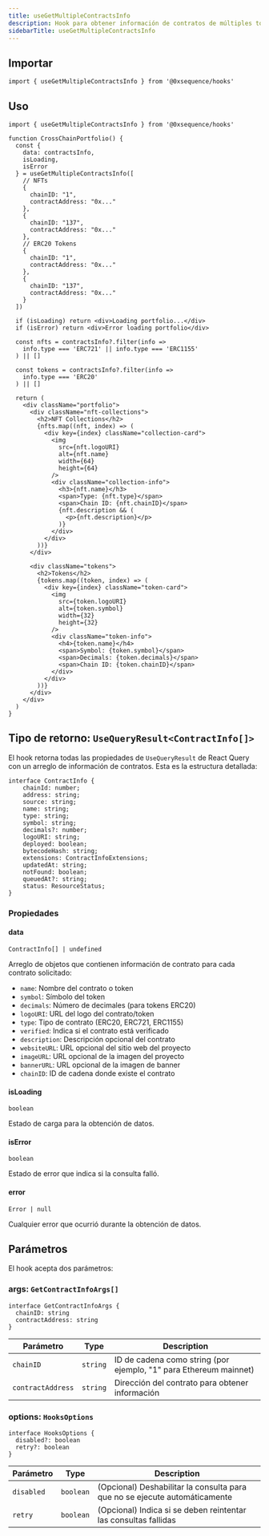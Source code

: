 ```yaml
---
title: useGetMultipleContractsInfo
description: Hook para obtener información de contratos de múltiples tokens y NFTs en paralelo
sidebarTitle: useGetMultipleContractsInfo
---
```


## Importar

```tsx
import { useGetMultipleContractsInfo } from '@0xsequence/hooks'
```

## Uso

```tsx
import { useGetMultipleContractsInfo } from '@0xsequence/hooks'

function CrossChainPortfolio() {
  const {
    data: contractsInfo,
    isLoading,
    isError
  } = useGetMultipleContractsInfo([
    // NFTs
    { 
      chainID: "1",
      contractAddress: "0x..." 
    },
    { 
      chainID: "137",
      contractAddress: "0x..."
    },
    // ERC20 Tokens
    { 
      chainID: "1",
      contractAddress: "0x..." 
    },
    { 
      chainID: "137",
      contractAddress: "0x..."
    }
  ])

  if (isLoading) return <div>Loading portfolio...</div>
  if (isError) return <div>Error loading portfolio</div>

  const nfts = contractsInfo?.filter(info => 
    info.type === 'ERC721' || info.type === 'ERC1155'
  ) || []

  const tokens = contractsInfo?.filter(info => 
    info.type === 'ERC20'
  ) || []

  return (
    <div className="portfolio">
      <div className="nft-collections">
        <h2>NFT Collections</h2>
        {nfts.map((nft, index) => (
          <div key={index} className="collection-card">
            <img 
              src={nft.logoURI} 
              alt={nft.name}
              width={64}
              height={64}
            />
            <div className="collection-info">
              <h3>{nft.name}</h3>
              <span>Type: {nft.type}</span>
              <span>Chain ID: {nft.chainID}</span>
              {nft.description && (
                <p>{nft.description}</p>
              )}
            </div>
          </div>
        ))}
      </div>

      <div className="tokens">
        <h2>Tokens</h2>
        {tokens.map((token, index) => (
          <div key={index} className="token-card">
            <img 
              src={token.logoURI} 
              alt={token.symbol}
              width={32}
              height={32}
            />
            <div className="token-info">
              <h4>{token.name}</h4>
              <span>Symbol: {token.symbol}</span>
              <span>Decimals: {token.decimals}</span>
              <span>Chain ID: {token.chainID}</span>
            </div>
          </div>
        ))}
      </div>
    </div>
  )
}
```

## Tipo de retorno: `UseQueryResult<ContractInfo[]>`
El hook retorna todas las propiedades de `UseQueryResult` de React Query con un arreglo de información de contratos. Esta es la estructura detallada:

```tsx
interface ContractInfo {
    chainId: number;
    address: string;
    source: string;
    name: string;
    type: string;
    symbol: string;
    decimals?: number;
    logoURI: string;
    deployed: boolean;
    bytecodeHash: string;
    extensions: ContractInfoExtensions;
    updatedAt: string;
    notFound: boolean;
    queuedAt?: string;
    status: ResourceStatus;
}
```

### Propiedades

#### data
`ContractInfo[] | undefined`

Arreglo de objetos que contienen información de contrato para cada contrato solicitado:
- `name`: Nombre del contrato o token
- `symbol`: Símbolo del token
- `decimals`: Número de decimales (para tokens ERC20)
- `logoURI`: URL del logo del contrato/token
- `type`: Tipo de contrato (ERC20, ERC721, ERC1155)
- `verified`: Indica si el contrato está verificado
- `description`: Descripción opcional del contrato
- `websiteURL`: URL opcional del sitio web del proyecto
- `imageURL`: URL opcional de la imagen del proyecto
- `bannerURL`: URL opcional de la imagen de banner
- `chainID`: ID de cadena donde existe el contrato

#### isLoading
`boolean`

Estado de carga para la obtención de datos.

#### isError
`boolean`

Estado de error que indica si la consulta falló.

#### error
`Error | null`

Cualquier error que ocurrió durante la obtención de datos.

## Parámetros
El hook acepta dos parámetros:

### args: `GetContractInfoArgs[]`

```tsx
interface GetContractInfoArgs {
  chainID: string
  contractAddress: string
}
```

| Parámetro         | Type     | Description                                                       |
| ----------------- | -------- | ----------------------------------------------------------------- |
| `chainID`         | `string` | ID de cadena como string (por ejemplo, "1" para Ethereum mainnet) |
| `contractAddress` | `string` | Dirección del contrato para obtener información                   |

### options: `HooksOptions`

```tsx
interface HooksOptions {
  disabled?: boolean
  retry?: boolean
}
```

| Parámetro  | Type      | Description                                                                |
| ---------- | --------- | -------------------------------------------------------------------------- |
| `disabled` | `boolean` | (Opcional) Deshabilitar la consulta para que no se ejecute automáticamente |
| `retry`    | `boolean` | (Opcional) Indica si se deben reintentar las consultas fallidas            |